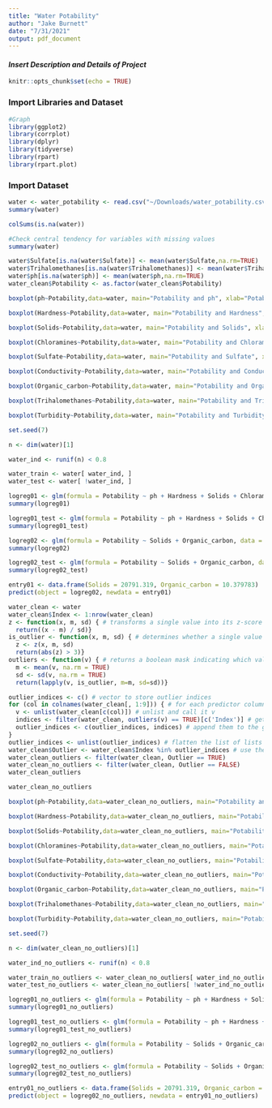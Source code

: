 ```yaml
---
title: "Water Potability"
author: "Jake Burnett"
date: "7/31/2021"
output: pdf_document
---
```


#### *Insert Description and Details of Project*

```r
knitr::opts_chunk$set(echo = TRUE)
```

### Import Libraries and Dataset
```r
#Graph
library(ggplot2)
library(corrplot)
library(dplyr)
library(tidyverse)
library(rpart)
library(rpart.plot)
```

### Import Dataset
```r
water <- water_potability <- read.csv("~/Downloads/water_potability.csv")
summary(water)
```
```r
colSums(is.na(water))
```
```r
#Check central tendency for variables with missing values
summary(water)
```
```r
water$Sulfate[is.na(water$Sulfate)] <- mean(water$Sulfate,na.rm=TRUE)
water$Trihalomethanes[is.na(water$Trihalomethanes)] <- mean(water$Trihalomethanes,na.rm=TRUE)
water$ph[is.na(water$ph)] <- mean(water$ph,na.rm=TRUE)
water_clean$Potability <- as.factor(water_clean$Potability)
```
```r
boxplot(ph~Potability,data=water, main="Potability and ph", xlab="Potability", ylab="ph")
```
```r
boxplot(Hardness~Potability,data=water, main="Potability and Hardness", xlab="Potability", ylab="Hardness")
```
```r
boxplot(Solids~Potability,data=water, main="Potability and Solids", xlab="Potability", ylab="Solids")
```
```r
boxplot(Chloramines~Potability,data=water, main="Potability and Chloramines", xlab="Potability", ylab="Chloramines")
```
```r
boxplot(Sulfate~Potability,data=water, main="Potability and Sulfate", xlab="Potability", ylab="Sulfate")
```
```r
boxplot(Conductivity~Potability,data=water, main="Potability and Conductivity", xlab="Potability", ylab="Conductivity")
```
```r
boxplot(Organic_carbon~Potability,data=water, main="Potability and Organic Carbon", xlab="Potability", ylab="Organic Carbon")
```
```r
boxplot(Trihalomethanes~Potability,data=water, main="Potability and Trihalomethanes", xlab="Potability", ylab="Trihalomethanes")
```
```r
boxplot(Turbidity~Potability,data=water, main="Potability and Turbidity", xlab="Potability", ylab="Turbidity")
```
```r
set.seed(7)
```
```r
n <- dim(water)[1]
```
```r
water_ind <- runif(n) < 0.8
```
```r
water_train <- water[ water_ind, ]
water_test <- water[ !water_ind, ]
```
```r
logreg01 <- glm(formula = Potability ~ ph + Hardness + Solids + Chloramines + Sulfate + Conductivity + Organic_carbon + Trihalomethanes + Turbidity, data = water_train, family = binomial)
summary(logreg01)
```
```r
logreg01_test <- glm(formula = Potability ~ ph + Hardness + Solids + Chloramines + Sulfate + Conductivity + Organic_carbon + Trihalomethanes + Turbidity, data = water_test, family = binomial)
summary(logreg01_test)
```
```r
logreg02 <- glm(formula = Potability ~ Solids + Organic_carbon, data = water_train, family = binomial)
summary(logreg02)
```
```r
logreg02_test <- glm(formula = Potability ~ Solids + Organic_carbon, data = water_test, family = binomial)
summary(logreg02_test)
```
```r
entry01 <- data.frame(Solids = 20791.319, Organic_carbon = 10.379783)
predict(object = logreg02, newdata = entry01)
```
```r
water_clean <- water
water_clean$Index <- 1:nrow(water_clean)
z <- function(x, m, sd) { # transforms a single value into its z-score
  return((x - m) / sd)}
is_outlier <- function(x, m, sd) { # determines whether a single value is an outlier
  z <- z(x, m, sd)
  return(abs(z) > 3)}
outliers <- function(v) { # returns a boolean mask indicating which values in the vector are outliers
  m <- mean(v, na.rm = TRUE)
  sd <- sd(v, na.rm = TRUE)
  return(lapply(v, is_outlier, m=m, sd=sd))}
```
```r
outlier_indices <- c() # vector to store outlier indices 
for (col in colnames(water_clean[, 1:9])) { # for each predictor column 
  v <- unlist(water_clean[c(col)]) # unlist and call it v 
  indices <- filter(water_clean, outliers(v) == TRUE)[c('Index')] # get its outliers' indices 
  outlier_indices <- c(outlier_indices, indices) # append them to the global vector of outlier indices
}
outlier_indices <- unlist(outlier_indices) # flatten the list of lists into a simple vector 
water_clean$Outlier <- water_clean$Index %in% outlier_indices # use the indices to create an outlier indicator column 
water_clean_outliers <- filter(water_clean, Outlier == TRUE)
water_clean_no_outliers <- filter(water_clean, Outlier == FALSE)
water_clean_outliers
```
```r
water_clean_no_outliers
```
```r
boxplot(ph~Potability,data=water_clean_no_outliers, main="Potability and ph", xlab="Potability", ylab="ph")
```
```r
boxplot(Hardness~Potability,data=water_clean_no_outliers, main="Potability and Hardness", xlab="Potability", ylab="Hardness")
```
```r
boxplot(Solids~Potability,data=water_clean_no_outliers, main="Potability and Solids", xlab="Potability", ylab="Solids")
```
```r
boxplot(Chloramines~Potability,data=water_clean_no_outliers, main="Potability and Chloramines", xlab="Potability", ylab="Chloramines")
```
```r
boxplot(Sulfate~Potability,data=water_clean_no_outliers, main="Potability and Sulfate", xlab="Potability", ylab="Sulfate")
```
```r
boxplot(Conductivity~Potability,data=water_clean_no_outliers, main="Potability and Conductivity", xlab="Potability", ylab="Conductivity")
```
```r
boxplot(Organic_carbon~Potability,data=water_clean_no_outliers, main="Potability and Organic Carbon", xlab="Potability", ylab="Organic Carbon")
```
```r
boxplot(Trihalomethanes~Potability,data=water_clean_no_outliers, main="Potability and Trihalomethanes", xlab="Potability", ylab="Trihalomethanes")
```
```r
boxplot(Turbidity~Potability,data=water_clean_no_outliers, main="Potability and Turbidity", xlab="Potability", ylab="Turbidity")
```
```r
set.seed(7)
```
```r
n <- dim(water_clean_no_outliers)[1]
```
```r
water_ind_no_outliers <- runif(n) < 0.8
```
```r
water_train_no_outliers <- water_clean_no_outliers[ water_ind_no_outliers, ]
water_test_no_outliers <- water_clean_no_outliers[ !water_ind_no_outliers, ]
```
```r
logreg01_no_outliers <- glm(formula = Potability ~ ph + Hardness + Solids + Chloramines + Sulfate + Conductivity + Organic_carbon + Trihalomethanes + Turbidity, data = water_train_no_outliers, family = binomial)
summary(logreg01_no_outliers)
```
```r
logreg01_test_no_outliers <- glm(formula = Potability ~ ph + Hardness + Solids + Chloramines + Sulfate + Conductivity + Organic_carbon + Trihalomethanes + Turbidity, data = water_test_no_outliers, family = binomial)
summary(logreg01_test_no_outliers)
```
```r
logreg02_no_outliers <- glm(formula = Potability ~ Solids + Organic_carbon, data = water_train_no_outliers, family = binomial)
summary(logreg02_no_outliers)
```
```r
logreg02_test_no_outliers <- glm(formula = Potability ~ Solids + Organic_carbon, data = water_test_no_outliers, family = binomial)
summary(logreg02_test_no_outliers)
```
```r
entry01_no_outliers <- data.frame(Solids = 20791.319, Organic_carbon = 10.379783)
predict(object = logreg02_no_outliers, newdata = entry01_no_outliers)
```



